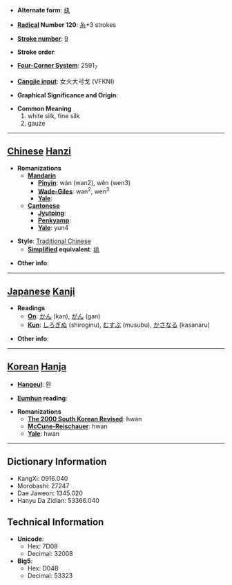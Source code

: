 * '''Alternate form''': [[纨]]

* '''[[Wiktionary:Chinese radical index| Radical]] Number 120''': [[Wiktionary:Chinese radical index 糸|糸]]+3 strokes

* '''[[Wiktionary:Chinese total strokes index|Stroke number]]''': [[Wiktionary:Chinese total strokes index 9|9]]

* '''Stroke order''': 

* '''[[Wiktionary:Chinese four corner index|Four-Corner System]]''': 2591<sub>7</sub>

* '''[[Wiktionary:Chinese Cangjie index|Cangjie input]]''': 女火大弓戈 (VFKNI)

* '''Graphical Significance and Origin''': 

* '''Common Meaning'''
*#white silk, fine silk
*# gauze


----

== [[Chinese]] [[Hanzi]] ==

* '''Romanizations'''
** '''[[Mandarin]]'''
*** '''[[Pinyin]]''': wán (wan2), wěn (wen3)
*** '''[[Wade-Giles]]''': wan<sup>2</sup>, wen<sup>3</sup>
*** '''[[Yale]]''': 
** '''[[Cantonese]]'''
*** '''[[Jyutping]]''':
*** '''[[Penkyamp]]''': 
*** '''[[Yale]]''': yun4

* '''Style''': [[Traditional Chinese]] 
** '''[[Simplified Chinese|Simplified]] equivalent''': [[纨]]

* '''Other info''': 

----

== [[Japanese]] [[Kanji]] ==

* '''Readings'''
** '''[[On]]''': [[かん]] (kan), [[がん]] (gan)
** '''[[Kun]]''': [[しろぎぬ]] (shiroginu), [[むすぶ]] (musubu), [[かさなる]] (kasanaru)

* '''Other info''':  

----

== [[Korean]] [[Hanja]] ==

* '''[[Hangeul]]''': 환

* '''[[Eumhun]] reading''': 

* '''Romanizations'''
** '''[[The 2000 South Korean Revised Romanization|The 2000 South Korean Revised]]''': hwan
** '''[[McCune-Reischauer]]''': hwan
** '''[[Yale]]''': hwan

----

== Dictionary Information ==

* KangXi: 0916.040
* Morobashi: 27247
* Dae Jaweon: 1345.020
* Hanyu Da Zidian: 53366.040

== Technical Information ==

* '''Unicode''':
** Hex: 7D08
** Decimal: 32008
* '''Big5''':
** Hex: D04B
** Decimal: 53323